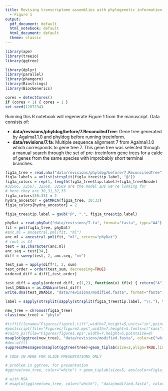 ```yaml
---
title: Revising transcriptome assemblies with phylogenetic information in Agalma1.0
  - Figure 1
output:
  pdf_document: default
  html_notebook: default
  html_document: default
  theme: classic
---
```


```r
library(ape)
library(treeio)
library(ggtree)

library(dplyr)
library(parallel)
library(phangorn)
library(Biostrings)
library(BiocGenerics)

cores = detectCores()
if (cores < 1) { cores = 1 }
set.seed(1287234)
```

Running this R notebook will regenerate Figure 1 from the manuscript. Data consists of:

- **data/revisions/phyldog/before/7.ReconciledTree**: Gene tree generated by Agalma1.1.0 and phyldog before running treeinform.
- **data/revisions/7.fa**: Multiple sequence alignment 7 from Agalma1.1.0 which corresponds to gene tree 7. This gene tree was selected through a manual search through the set of pre-treeinform gene trees for a calde of genes from the same species with improbably short terminal branches.

```r
fig1a_tree = read.nhx("data/revisions/phyldog/before/7.ReconciledTree")@phylo
fig1a_labels = unlist(strsplit(fig1a_tree$tip.label, "@"))
fig1a_colors = rep(1, length(fig1a_tree$tip.label)+fig1a_tree$Nnode)
#32566, 32567, 32568, 32569 are the model IDs we're looking for
# here they are 30,31,32,33
fig1a_colors[30:33] = 2
hydra_ancestor = getMRCA(fig1a_tree, 30:33)
fig1a_colors[hydra_ancestor] = 2

fig1a_tree$tip.label = gsub("@", ".", fig1a_tree$tip.label)

phyDat = read.phyDat("data/revisions/7.fa", format="fasta", type="AA")
fit = pml(fig1a_tree, phyDat)
#anc.ml = ancestral.pml(fit, "ml")
anc.ml = ancestral.pml(fit, "ml", return="phyDat")
# root is 34
test = as.character(anc.ml)
anc.seq = test[34,]
diff = sweep(test, 2, anc.seq, "==")

test_sum = apply(diff*1, 2, sum)
test_order = order(test_sum, decreasing=TRUE)
ordered_diff = diff[,test_order]

test_diff = apply(ordered_diff, c(1,2), function(x) if(x) { return("A") } else { return("C") })
test_DNAbin = as.DNAbin(test_diff)
write.dna(test_DNAbin, "data/revisions/modified.fasta", format="fasta", nbcol=-6, colsep='')

label = sapply(strsplit(sapply(strsplit(fig1a_tree$tip.label, "\\."), function(x) x[1]), "_"), function(x) x[1])

new_tree = chronos(fig1a_tree)
class(new_tree) = "phylo"
```

```r
#tiff(filename="Figures/figure1.tiff",width=7,height=5,units="in",pointsize=8,res=350)
#postscript(file="Figures/figure1.eps",width=7,height=5,fonts=c("sans"))
#cairo_ps(file="Figures/figure1.eps",width=7,height=5,pointsize=8)
msaplot(ggtree(new_tree), "data/revisions/modified.fasta", color=c("white","black","white","white"), offset=0.4, width=0.8) + geom_tiplab(size=5, label=label) + geom_hilight(node=hydra_ancestor, extend=0.25, fill='grey')
#dev.off()
suppressMessages(msaplot(ggtree(tree)+geom_tiplab(size=2,align=TRUE,linesize=.5),fasta="7.fa",offset=0.7))
```

```r
# CODE IN HERE FOR SLIDE PRESENTATIONS ONLY

# problem in ggtree, for presentation
#ggtree(new_tree, color="white") + geom_tiplab(size=5, aes(color=fig1a_colors), label=label) + theme_tree(bgcolor="#222222", fgcolor="white") + xlim(NA, 1.1) + scale_color_continuous(low="white",high="#34A5DA")

# with MSA
# msaplot(ggtree(new_tree, color="white"), "data/modified.fasta", color=c("#222222","gray","#222222","#222222"), offset=0.3, width=0.8) + geom_tiplab(size=5, aes(color=fig1a_colors), label=label) + theme_tree(bgcolor="#222222", fgcolor="white") + scale_color_continuous(low="white",high="#34A5DA")
```
